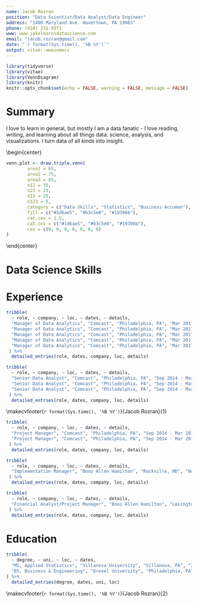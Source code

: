 ```yaml
---
name: Jacob Rozran
position: "Data Scientist/Data Analyst/Data Engineer"
address: "1400 Maryland Ave. Havertown, PA 19083"
phone: (410) 231-9371
www: www.jakelearnsdatascience.com
email: "jacob.rozran@gmail.com"
date: "`r format(Sys.time(), '%B %Y')`"
output: vitae::awesomecv
---
```


```r
library(tidyverse)
library(vitae)
library(VennDiagram)
library(knitr)
knitr::opts_chunk$set(echo = FALSE, warning = FALSE, message = FALSE)
```

# Summary

\btwocol
I love to learn in general, but mostly I am a data fanatic - I love reading, writing, and learning about all things data: science, analysis, and visualizations. I turn data of all kinds into insight. 

\begin{center}

```r
venn.plot <- draw.triple.venn(
        area1 = 65,
        area2 = 75,
        area3 = 85,
        n12 = 35,
        n23 = 15,
        n13 = 25,
        n123 = 5,
        category = c("Data Skills", "Statistics", "Business Accumen"),
        fill = c("#1d6ae5", "#b3c5e0", "#19396b"),
        cat.cex = 1.5,
        cat.col = c("#1d6ae5", "#b3c5e0", "#19396b"),
        cex = c(0, 0, 0, 0, 0, 0, 0)
)
```

\end{center}

\etwocol

# Data Science Skills

\begin{center}

```r
df <- data.frame(a = c("Machine Learning", "Feature Creation", "Process Automation", 
                       "Regression Analysis", "Data Visualization", 
                       "Advanced Analytics"),
                 b = c("RStudio", "Jupyter Notebooks", "Tableau", "Splunk",
                       "Excel", ""),
                 c = c("R", "Python", "Bash", "SAS", "", ""),
                 d = c("Hive/Impala (Hadoop)", "MySQL", "Oracle", "MongoDB", 
                       "Neo4J", "Teradata"))

names(df) <- c("METHODS", "APPLICATIONS", "LANGUAGES", "DATABASES")

kable(df, row.names = FALSE, "latex", booktabs = T)
```
\end{center}

# Experience
```r
tribble(
  ~ role, ~ company, ~ loc, ~ dates, ~ details,
  "Manager of Data Analytics", "Comcast", "Philadelphia, PA", "Mar 2017 - Present", "Lead and manage the data analytics and engineering team for Xfinity Mobile Credit Risk Management, including hiring and training of staff analysts and engineers, collaborating with and providing analysis for stakeholders, and tracking and prioritizing all team tasking.",
  "Manager of Data Analytics", "Comcast", "Philadelphia, PA", "Mar 2017 - Present", "Designed and built a fraud decision making tool that combines custom feature creation, statistical and business rules, and predictive models built in R, Python, and Bash, which, in large part, is responsible for a decrease in month-over-month fraud losses by 92% in 2018.",
  "Manager of Data Analytics", "Comcast", "Philadelphia, PA", "Mar 2017 - Present", "Forecast involuntary churn (both bad debt and unit loss) for the organization on the numerous segments of our customer base.",
  "Manager of Data Analytics", "Comcast", "Philadelphia, PA", "Mar 2017 - Present", "Built and maintain numerous Tableau and Splunk dashboards representing fraud and credit to the organization.",
  "Manager of Data Analytics", "Comcast", "Philadelphia, PA", "Mar 2017 - Present", "Provide coaching, leadership, and mentorship to all analysts on the Xfinity Mobile Risk Management team."
 ) %>% 
  detailed_entries(role, dates, company, loc, details)
```

```r
tribble(
  ~ role, ~ company, ~ loc, ~ dates, ~ details,
  "Senior Data Analyst", "Comcast", "Philadelphia, PA", "Sep 2014 - Mar 2017", "Designed and built predictive models, which improved compromised user account detection times and discovery accuracy, for the Internet Services Engineering Analytics team – this work was presented internally along with several internal blog posts about the effort.", 
  "Senior Data Analyst", "Comcast", "Philadelphia, PA", "Sep 2014 - Mar 2017", "Used statistical methods to discover and automate the detection of anomalies.", 
  "Senior Data Analyst", "Comcast", "Philadelphia, PA", "Sep 2014 - Mar 2017", "Created forecasts of user base growth and project completion."
 ) %>% 
  detailed_entries(role, dates, company, loc, details)
```

\makecvfooter{`r format(Sys.time(), '%B %Y')`}{Jacob Rozran}{1}
\newpage 

```r
tribble(
  ~ role, ~ company, ~ loc, ~ dates, ~ details,
  "Project Manager", "Comcast", "Philadelphia, PA", "Sep 2014 - Mar 2017", "Served as a Project Manager and ScrumMaster for the Messaging Application Engineering (MAE) team, responsible for Residential Voicemail and Email Engineering teams.",
  "Project Manager", "Comcast", "Philadelphia, PA", "Sep 2014 - Mar 2017", "Obtained my Project Management Professional (PMP) and Certified ScrumMaster (CSM) certifications during my tenure as PM for the Messaging team."
 ) %>% 
  detailed_entries(role, dates, company, loc, details)
```

```r
tribble(
  ~ role, ~ company, ~ loc, ~ dates, ~ details,
  "Implementation Manager", "Booz Allen Hamilton", "Rockville, MD", "Nov 2010 - Apr 2013", "Served as the Implementation Manager and Site Administrator for the National Children’s Study (NCS) Portal, a Microsoft SharePoint 2010 web application, the NCS Application Homepage, and NCS Password Self Service."
 ) %>% 
  detailed_entries(role, dates, company, loc, details)
```

```r
tribble(
  ~ role, ~ company, ~ loc, ~ dates, ~ details,
  "Financial Analyst/Project Manager", "Booz Allen Hamilton", "Lexington Park, MD", "Nov 2009 - Oct 2010", "Developed a financial tracking system for client, which allowed key stakeholders to view current and projected funding over the lifetime of the contract."
 ) %>% 
  detailed_entries(role, dates, company, loc, details)
```


# Education
```r
tribble(
  ~ degree, ~ uni, ~ loc, ~ dates,
  "MS, Applied Statistics", "Villanova University", "Villanova, PA", "2015 - 2017",
  "BS, Business & Engineering", "Drexel University", "Philadelphia, PA", "2004 - 2009"
) %>% 
  detailed_entries(degree, dates, uni, loc)
```

\makecvfooter{`r format(Sys.time(), '%B %Y')`}{Jacob Rozran}{2}

